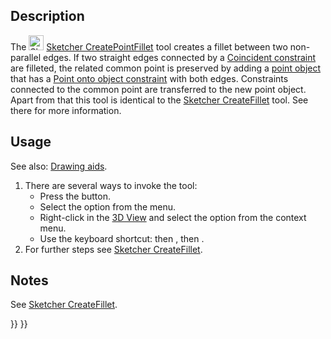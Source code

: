 <languages/>
<translate>

<!--T:1-->
{{Docnav
|
|
|[[Sketcher_Workbench|Sketcher]]
|
|
|IconC=Workbench_Sketcher.svg
}}

<!--T:6-->
{{VeryImportantMessage|This tool is obsolete, it is not available in {{VersionPlus|1.0}}. Use [[Sketcher_CreateFillet|Sketcher CreateFillet]] instead.}}

<!--T:2-->
{{GuiCommand
|Name=Sketcher CreatePointFillet
|MenuLocation=Sketch → Geometries → corner-preserving fillet
|Workbenches=[[Sketcher_Workbench|Sketcher]]
|Shortcut={{KEY|G}} {{KEY|F}} {{KEY|P}}
|Version=0.19
|SeeAlso=[[Sketcher_CreateFillet|Sketcher CreateFillet]]
}}

== Description == <!--T:3-->

<!--T:4-->
The [[Image:Sketcher_CreatePointFillet.svg|24px]] [[Sketcher_CreatePointFillet|Sketcher CreatePointFillet]] tool creates a fillet between two non-parallel edges. If two straight edges connected by a [[Sketcher_ConstrainCoincident|Coincident constraint]] are filleted, the related common point is preserved by adding a [[Sketcher_CreatePoint|point object]] that has a [[Sketcher_ConstrainPointOnObject|Point onto object constraint]] with both edges. Constraints connected to the common point are transferred to the new point object. Apart from that this tool is identical to the [[Sketcher_CreateFillet|Sketcher CreateFillet]] tool. See there for more information.

==Usage== <!--T:7-->

<!--T:8-->
See also: [[Sketcher_Workbench#Drawing_aids|Drawing aids]].

<!--T:9-->
# There are several ways to invoke the tool:
#* Press the {{Button|[[Image:Sketcher_CreatePointFillet.svg|16px]] [[Sketcher_CreatePointFillet|Corner-preserving sketch fillet]]}} button.
#* Select the {{MenuCommand|Sketch → Geometries → [[Image:Sketcher_CreatePointFillet.svg|16px]] corner-preserving fillet}} option from the menu.
#* Right-click in the [[3D_View|3D View]] and select the {{MenuCommand|[[Image:Sketcher_CreatePointFillet.svg|16px]] corner-preserving fillet}} option from the context menu.
#* Use the keyboard shortcut: {{KEY|G}} then {{KEY|F}}, then {{KEY|P}}.
# For further steps see [[Sketcher_CreateFillet#Usage|Sketcher CreateFillet]].

==Notes== <!--T:10-->

<!--T:11-->
See [[Sketcher_CreateFillet#Notes|Sketcher CreateFillet]].


<!--T:5-->
{{Docnav
|
|
|[[Sketcher_Workbench|Sketcher]]
|
|
|IconC=Workbench_Sketcher.svg
}}

</translate>
{{Sketcher_Tools_navi{{#translation:}}}}
{{Userdocnavi{{#translation:}}}}